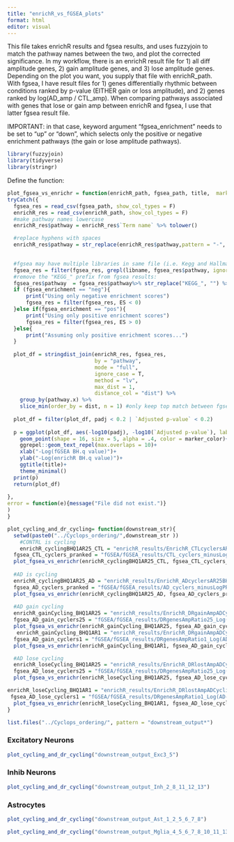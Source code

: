 ```yaml
---
title: "enrichR_vs_fGSEA_plots"
format: html
editor: visual
---
```


This file takes enrichR results and fgsea results, and uses fuzzyjoin to match the pathway names between the two, and plot the corrected significance. In my workflow, there is an enrichR result file for 1) all diff amplitude genes, 2) gain amplitude genes, and 3) lose amplitude genes. Depending on the plot you want, you supply that file with enrichR_path. With fgsea, I have result files for 1) genes differentially rhythmic between conditions ranked by p-value (EITHER gain or loss amplitude), and 2) genes ranked by log(AD_amp / CTL_amp). When comparing pathways associated with genes that lose or gain amp between enrichR and fgsea, I use that latter fgsea result file.

IMPORTANT: in that case, keyword argument "fgsea_enrichment" needs to be set to "up" or "down", which selects only the positive or negative enrichment pathways (the gain or lose amplitude pathways).

```r
library(fuzzyjoin)
library(tidyverse)
library(stringr) 
```

Define the function:

```r
plot_fgsea_vs_enrichr = function(enrichR_path, fgsea_path, title,  marker_color = "#000000", libname = "KEGG", fgsea_enrichment = NULL){
tryCatch({
  fgsea_res = read_csv(fgsea_path, show_col_types = F)
  enrichR_res = read_csv(enrichR_path, show_col_types = F)
  #make pathway names lowercase
  enrichR_res$pathway = enrichR_res$`Term name` %>% tolower() 

  #replace hyphens with spaces
  enrichR_res$pathway = str_replace(enrichR_res$pathway,pattern = "-", " ")

  
  #fgsea may have multiple libraries in same file (i.e. Kegg and Hallmark), filter for only libname:
  fgsea_res = filter(fgsea_res, grepl(libname, fgsea_res$pathway, ignore.case = T))
  #remove the "KEGG_" prefix from fgsea results:
  fgsea_res$pathway  = fgsea_res$pathway%>% str_replace("KEGG_", "") %>% str_replace_all("_", " ") %>% tolower()
  if (fgsea_enrichment == "neg"){
      print("Using only negative enrichment scores")
      fgsea_res = filter(fgsea_res, ES < 0)
  }else if(fgsea_enrichment == "pos"){
      print("Using only positive enrichment scores")
      fgsea_res = filter(fgsea_res, ES > 0)
  }else{
      print("Assuming only positive enrichment scores...")
  }
  
  plot_df = stringdist_join(enrichR_res, fgsea_res,
                            by = "pathway",
                            mode = "full",
                            ignore_case = T,
                            method = "lv",
                            max_dist = 1,
                            distance_col = "dist") %>%
    group_by(pathway.x) %>%
    slice_min(order_by = dist, n = 1) #only keep top match between fgsea and enrichR
  
  plot_df = filter(plot_df, padj < 0.2 | `Adjusted p-value` < 0.2)
  
  p = ggplot(plot_df, aes(-log10(padj), -log10(`Adjusted p-value`), label = str_to_title(pathway.x)))+
    geom_point(shape = 16, size = 5, alpha = .4, color = marker_color)+
    ggrepel::geom_text_repel(max.overlaps = 10)+
    xlab("-Log(fGSEA BH.q value)")+
    ylab("-Log(enrichR BH.q value)")+
    ggtitle(title)+
    theme_minimal()
  print(p)
  return(plot_df)
   
},
error = function(e){message("File did not exist.")}
)  
}

plot_cycling_and_dr_cycling= function(downstream_str){
  setwd(paste0("../Cyclops_ordering/",downstream_str ))
    #CONTRL is cycling
    enrichR_cyclingBHQ1AR25_CTL = "enrichR_results/EnrichR_CTLcyclersAR25BHQ1_BCKGRND-EnrichRbackground/CTLcyclersAR25BHQ1_LIBRY-KEGG2021Human_BCKGRND-EnrichRbackground.csv"
  fgsea_CTL_cyclers_pranked = "fGSEA/fGSEA_results/CTL_cyclers_minusLogPRanked.csv"
  plot_fgsea_vs_enrichr(enrichR_cyclingBHQ1AR25_CTL, fgsea_CTL_cyclers_pranked, "Pathways Cycling in CTL (Cycling BHQ1 AR25)", fgsea_enrichment = "all", marker_color = "#0091ff")
  
  #AD is cycling
  enrichR_cyclingBHQ1AR25_AD = "enrichR_results/EnrichR_ADcyclersAR25BHQ1_BCKGRND-EnrichRbackground/ADcyclersAR25BHQ1_LIBRY-KEGG2021Human_BCKGRND-EnrichRbackground.csv"
  fgsea_AD_cyclers_pranked = "fGSEA/fGSEA_results/AD_cyclers_minusLogPRanked.csv"
  plot_fgsea_vs_enrichr(enrichR_cyclingBHQ1AR25_AD, fgsea_AD_cyclers_pranked, "Pathways Cycing in AD (Cycling BHQ1 AR25)", fgsea_enrichment = "all", marker_color = "red")
  
  #AD gain cycling
  enrichR_gainCycling_BHQ1AR25 = "enrichR_results/EnrichR_DRgainAmpADCyclingBHQ1AR25DRBHQ2_BCKGRND-diffrhythmsCyclingBHQ1AmpRatio25/DRgainAmpADCyclingBHQ1AR25DRBHQ2_LIBRY-KEGG2021Human_BCKGRND-diffrhythmsCyclingBHQ1AmpRatio25.csv"
  fgsea_AD_gain_cyclers25 = "fGSEA/fGSEA_results/DRgenesAmpRatio25_Log(AD-CTL)ranked.csv"
  plot_fgsea_vs_enrichr(enrichR_gainCycling_BHQ1AR25, fgsea_AD_gain_cyclers25, "Pathways Gain Rhythmicity in AD (Cycling BHQ1 AR25)", fgsea_enrichment = "pos", marker_color = "#D81B60")
   enrichR_gainCycling_BHQ1AR1 = "enrichR_results/EnrichR_DRgainAmpADCyclingBHQ1AR1DRBHQ2_BCKGRND-diffrhythmsCyclingBHQ1AmpRatio1/DRgainAmpADCyclingBHQ1AR1DRBHQ2_LIBRY-KEGG2021Human_BCKGRND-diffrhythmsCyclingBHQ1AmpRatio1.csv"
  fgsea_AD_gain_cyclers1 = "fGSEA/fGSEA_results/DRgenesAmpRatio1_Log(AD-CTL)ranked.csv"
  plot_fgsea_vs_enrichr(enrichR_gainCycling_BHQ1AR1, fgsea_AD_gain_cyclers1, "Pathways Gain Rhythmicity in AD (Cycling BHQ1 AR1)", fgsea_enrichment = "pos",  marker_color = "#D81B60")

  #AD lose cycling
  enrichR_loseCycling_BHQ1AR25 = "enrichR_results/EnrichR_DRlostAmpADCyclingBHQ1AR25DRBHQ2_BCKGRND-diffrhythmsCyclingBHQ1AmpRatio25/DRlostAmpADCyclingBHQ1AR25DRBHQ2_LIBRY-KEGG2021Human_BCKGRND-diffrhythmsCyclingBHQ1AmpRatio25.csv"
  fgsea_AD_lose_cyclers25 = "fGSEA/fGSEA_results/DRgenesAmpRatio25_Log(AD-CTL)ranked.csv"
  plot_fgsea_vs_enrichr(enrichR_loseCycling_BHQ1AR25, fgsea_AD_lose_cyclers25, "Pathways Lose Rhythmicity in AD (Cycling BHQ1 AR25)", fgsea_enrichment = "neg", marker_color = "#FE6100")

enrichR_loseCycling_BHQ1AR1 = "enrichR_results/EnrichR_DRlostAmpADCyclingBHQ1AR1DRBHQ2_BCKGRND-diffrhythmsCyclingBHQ1AmpRatio1/DRlostAmpADCyclingBHQ1AR1DRBHQ2_LIBRY-KEGG2021Human_BCKGRND-diffrhythmsCyclingBHQ1AmpRatio1.csv"
 fgsea_AD_lose_cyclers1 = "fGSEA/fGSEA_results/DRgenesAmpRatio1_Log(AD-CTL)ranked.csv"
  plot_fgsea_vs_enrichr(enrichR_loseCycling_BHQ1AR1, fgsea_AD_lose_cyclers1, "Pathways Lose Rhythmicity in AD (Cycling BHQ1 AR1)", fgsea_enrichment = "neg", marker_color = "#FE6100")
}

list.files("../Cyclops_ordering/", pattern = "downstream_output*")
```

### Excitatory Neurons

```r
plot_cycling_and_dr_cycling("downstream_output_Exc3_5")
```

### Inhib Neurons

```r
plot_cycling_and_dr_cycling("downstream_output_Inh_2_8_11_12_13")
```

### Astrocytes

```r
plot_cycling_and_dr_cycling("downstream_output_Ast_1_2_5_6_7_8")
```

```r
plot_cycling_and_dr_cycling("downstream_output_Mglia_4_5_6_7_8_10_11_13_15_16")
```
